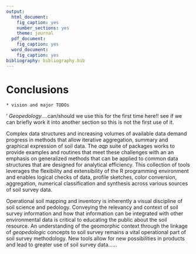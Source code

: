 ```yaml
---
output:
  html_document:
    fig_caption: yes
    number_sections: yes
    theme: journal
  pdf_document:
    fig_caption: yes
  word_document:
    fig_caption: yes
bibliography: bibliography.bib
---
```



<!-- 500 words -->
# Conclusions

    * vision and major TODOs
    
'
*Geopedology*....can/should we use this for the first time here!!  see if we can briefly work it into another section so this is not the first use of it.

Complex data structures and increasing volumes of available data demand progress in methods that allow iterative aggregation, summary and graphical expression of soil data. The *aqp* suite of packages works to provide examples and routines that meet these challenges with an an emphasis on generalized methods that can be applied to common data structures that are designed for analytical efficiency.  This collection of tools leverages the flexibility and extensibility of the R programming environment and enables logical checks of data, profile sketches, color conversion, aggregation, numerical classification and synthesis across various sources of soil survey data.   

Operational soil mapping and inventory is inherently a visual discipline of soil science and pedology. Conveying the relevancy and context of soil survey information and how that information can be integrated with other environmental data is critical to educating the public about the soil resource.  An understanding of the geomorphic context through the linkage of *geopedologic* concepts to soil survey remains a vital operational part of soil survey methodology.  New tools allow for new possibilities in products and lead to greater use of soil survey data......     


